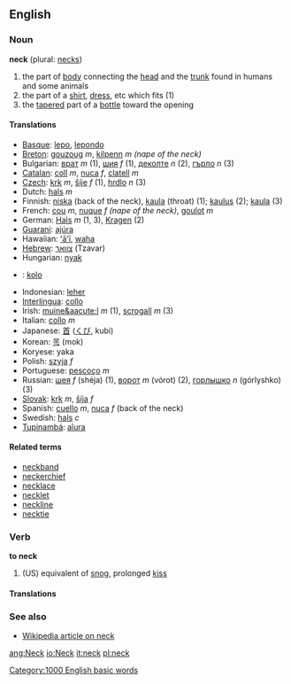 ==English==

===Noun===
'''neck''' (plural: [[necks]])
# the part of [[body]] connecting the [[head]] and the [[trunk]] found in humans and some animals
# the part of a [[shirt]], [[dress]], etc which fits (1)
# the [[taper]]ed part of a [[bottle]] toward the opening

====Translations====
*[[Basque]]: [[lepo]], [[lepondo]]
*[[Breton]]: [[gouzoug]] ''m'', [[kilpenn]] ''m'' ''(nape of the neck)''
*Bulgarian: [[врат]] ''m'' (1), [[шия]] ''f'' (1), [[деколте]] ''n'' (2), [[гърло]] ''n'' (3)
*[[Catalan]]: [[coll]] ''m'', [[nuca]] ''f'', [[clatell]] ''m''
*[[Czech]]: [[krk]] ''m'', [[šíje]]  ''f'' (1), [[hrdlo]] ''n'' (3)
*Dutch: [[hals]] ''m''
*Finnish: [[niska]] (back of the neck), [[kaula]] (throat) (1); [[kaulus]] (2); [[kaula]] (3)
*French: [[cou]] ''m'', [[nuque]] ''f'' ''(nape of the neck)'', [[goulot]] ''m''
*German: [[Hals]] ''m'' (1, 3), [[Kragen]] (2)
*[[Guarani]]: [[ajúra]]
*Hawaiian: [[ʻāʻī]], [[waha]]
*[[Hebrew]]: [[צוואר]] (Tzavar)
*Hungarian: [[nyak]]
* {{io}} : [[kolo]]
*Indonesian: [[leher]]
*[[Interlingua]]: [[collo]]
*Irish: [[muine&aacute;l]] ''m'' (1), [[scrogall]] ''m'' (3)
*Italian: [[collo]] ''m''
*Japanese: [[首]] ([[くび]], kubi)
*Korean: [[목]] (mok)
*Koryese: yaka
*Polish: [[szyja]] ''f''
*Portuguese: [[pescoço]] ''m''
*Russian: [[шея]] ''f'' (shéja) (1), [[ворот]] ''m'' (vórot) (2), [[горлышко]] ''n'' (górlyshko) (3)
*[[Slovak]]: [[krk]] ''m'', [[šíja]]  ''f''
*Spanish: [[cuello]] ''m'', [[nuca]] ''f'' (back of the neck)
*Swedish: [[hals]] ''c''
*[[Tupinambá]]: [[aîura]]

====Related terms====
*[[neckband]]
*[[neckerchief]]
*[[necklace]]
*[[necklet]]
*[[neckline]]
*[[necktie]]

===Verb===
'''to neck'''
#(US) equivalent of [[snog]], prolonged [[kiss]]

====Translations====


===See also===
*[[w:neck|Wikipedia article on neck]]
[[Category:1000 English basic words]]

[[ang:Neck]]
[[io:Neck]]
[[it:neck]]
[[pl:neck]]
